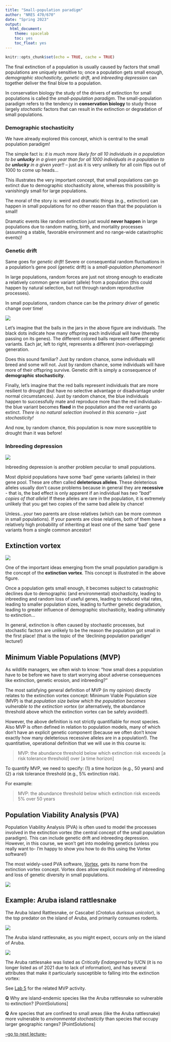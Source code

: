 ```yaml
---
title: "Small-population paradigm"
author: "NRES 470/670"
date: "Spring 2023"
output: 
  html_document: 
    theme: spacelab
    toc: yes
    toc_float: yes
---
```


```r
knitr::opts_chunk$set(echo = TRUE, cache = TRUE)
```


The final extinction of a population is usually caused by factors that small populations are uniquely sensitive to; once a population gets small enough, *demographic stochasticity*, *genetic drift*, and *inbreeding depression* can together deliver the final blow to a population. 

In conservation biology the study of the drivers of extinction for small populations is called the *small-population paradigm*. The small-population paradigm refers to the tendency in **conservation biology** to study those largely *stochastic* factors that can result in the extinction or degradation of small populations. 

### Demographic stochasticity

We have already explored this concept, which is central to the small population paradigm! 

The simple fact is: _it is much more likely for all 10 individuals in a population to be **unlucky** in a given year than for all 1000 individuals in a population to be **unlucky** in a given year!!_ -- just as it is very unlikely for all coin flips out of 1000 to come up heads...

This illustrates the very important concept, that small populations can go extinct due to demographic stochasticity alone, whereas this possibility is vanishingly small for large populations. 

The moral of the story is: weird and dramatic things (e.g., extinction) can happen in small populations for no other reason than that the population is small!

Dramatic events like random extinction just would **never happen** in large populations due to random mating, birth, and mortality processes (assuming a stable, favorable environment and no range-wide catastrophic events)!

### Genetic drift

Same goes for *genetic drift*! Severe or consequential random fluctuations in a population's gene pool (genetic drift) is a _small-population phenomenon_!

In large populations, random forces are just not strong enough to eradicate a relatively common gene variant (allele) from a population (this could happen by natural selection, but not through random reproductive processes). 

In small populations, random chance can be the *primary driver* of genetic change over time! 

![](geneticdrift1.png)

Let's imagine that the balls in the jars in the above figure are individuals. The black dots indicate how many offspring each individual will have (thereby passing on its genes). The different colored balls represent different genetic variants. Each jar, left to right, represents a different (non-overlapping) generation. 

Does this sound familiar? Just by random chance, some individuals will breed and some will not. Just by random chance, some individuals will have more of their offspring survive. Genetic drift is simply a consequence of **demographic stochasticity**. 

Finally, let's imagine that the red balls represent individuals that are more resilient to drought (but have no selective advantage or disadvantage under normal circumstances). Just by random chance, the blue individuals happen to successfully mate and reproduce more than the red individuals- the blue variant becomes **fixed** in the population and the red variants go extinct. *There is no natural selection involved in this scenario -- just stochasticity!*

And now, by random chance, this population is now more susceptible to drought than it was before!

### Inbreeding depression

![](inbreeding1.jpg)

Inbreeding depression is another problem peculiar to small populations.

Most diploid populations have some 'bad' gene variants (alleles) in their gene pool. These are often called **deleterious alleles**. These deleterious alleles usually don't cause problems because in general they are **recessive** - that is, the bad effect is only apparent if an individual has _two "bad" copies of that allele_! If these alleles are rare in the population, it is extremely unlikely that you get two copies of the same bad allele by chance!   

Unless...your two parents are close relatives (which can be more common in small populations). If your parents are close relatives, both of them have a relatively high probability of inheriting at least one of the same 'bad' gene variants from a single common ancestor! 

## Extinction vortex

![](vortex1.jpg)

One of the important ideas emerging from the small population paradigm is the concept of the **extinction vortex**. This concept is illustrated in the above figure.

Once a population gets small enough, it becomes subject to catastrophic declines due to demographic (and environmental) stochasticity, leading to inbreeding and random loss of useful genes, leading to reduced vital rates, leading to smaller population sizes, leading to further genetic degradation, leading to greater influence of demographic stochasticity, leading ultimately to extinction...

In general, extinction is often caused by stochastic processes, but stochastic factors are unlikely to be the reason the population got small in the first place! (that is the topic of the 'declining population paradigm' lecture!)

## Minimum Viable Populations (MVP)

As wildlife managers, we often wish to know: "how small does a population have to be before we have to start worrying about adverse consequences like extinction, genetic erosion, and inbreeding?"

The most satisfying general definition of MVP (in my opinion) directly relates to the extinction vortex concept: Minimum Viable Population size (MVP) is that *population size below which the population becomes vulnerable to the extinction vortex* (or alternatively, the abundance threshold above which the extinction vortex can be safely avoided!). 

However, the above definition is not strictly quantifiable for most species. Also MVP is often defined in relation to population models, many of which don't have an explicit genetic component (because we often don't know exactly how many deleterious recessive alleles are in a population!). The quantitative, operational definition that we will use in this course is:

> MVP: the abundance threshold below which extinction risk exceeds [a risk tolerance threshold] over [a time horizon] 

To quantify MVP, we need to specify: (1) a time horizon (e.g., 50 years) and (2) a risk tolerance threshold (e.g., 5% extinction risk).

For example:

> MVP: the abundance threshold below which extinction risk exceeds 5% over 50 years

## Population Viability Analysis (PVA)

Population Viability Analysis (PVA) is often used to model the processes involved in the extinction vortex (the central concept of the small population paradigm). This can include genetic drift and inbreeding depression. However, in this course, we won't get into modeling genetics (unless you really want to- I'm happy to show you how to do this using the Vortex software!)

The most widely-used PVA software, [Vortex](https://www.cpsg.org/our-approach/science-based-tools/vortex), gets its name from the extinction vortex concept. Vortex does allow explicit modeling of inbreeding and loss of genetic diversity in small populations.  

![](vortex10.jpg)


## Example: Aruba island rattlesnake

The Aruba Island Rattlesnake, or Cascabel (*Crotalus durissus unicolor*), is the top predator on the island of Aruba, and primarily consumes rodents. 

![](aruba_rattlesnake1.jpg)

The Aruba island rattlesnake, as you might expect, occurs only on the island of Aruba.

![](aruba1.png)

The Aruba rattlesnake was listed as *Critically Endangered* by IUCN (it is no longer listed as of 2021 due to lack of information), and has several attributes that make it particularly susceptible to falling into the extinction vortex:

See [Lab 5](LAB5.html) for the related MVP activity.  


**Q** Why are island-endemic species like the Aruba rattlesnake so vulnerable to extinction? [PointSolutions]

**Q** Are species that are confined to small areas (like the Aruba rattlesnake) more vulnerable to *environmental stochasticity* than species that occupy larger geographic ranges? [PointSolutions]



[--go to next lecture--](LECTURE11.html)
























